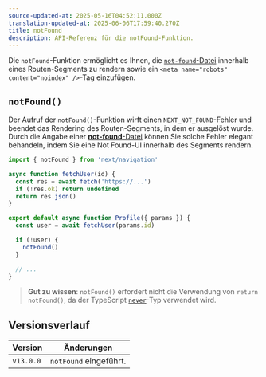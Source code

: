```yaml
---
source-updated-at: 2025-05-16T04:52:11.000Z
translation-updated-at: 2025-06-06T17:59:40.270Z
title: notFound
description: API-Referenz für die notFound-Funktion.
---
```


Die `notFound`-Funktion ermöglicht es Ihnen, die [`not-found`-Datei](/docs/app/api-reference/file-conventions/not-found) innerhalb eines Routen-Segments zu rendern sowie ein `<meta name="robots" content="noindex" />`-Tag einzufügen.

## `notFound()`

Der Aufruf der `notFound()`-Funktion wirft einen `NEXT_NOT_FOUND`-Fehler und beendet das Rendering des Routen-Segments, in dem er ausgelöst wurde. Durch die Angabe einer [**not-found**-Datei](/docs/app/api-reference/file-conventions/not-found) können Sie solche Fehler elegant behandeln, indem Sie eine Not Found-UI innerhalb des Segments rendern.

```jsx filename="app/user/[id]/page.js"
import { notFound } from 'next/navigation'

async function fetchUser(id) {
  const res = await fetch('https://...')
  if (!res.ok) return undefined
  return res.json()
}

export default async function Profile({ params }) {
  const user = await fetchUser(params.id)

  if (!user) {
    notFound()
  }

  // ...
}
```

> **Gut zu wissen**: `notFound()` erfordert nicht die Verwendung von `return notFound()`, da der TypeScript [`never`](https://www.typescriptlang.org/docs/handbook/2/functions.html#never)-Typ verwendet wird.

## Versionsverlauf

| Version   | Änderungen                |
| --------- | ------------------------- |
| `v13.0.0` | `notFound` eingeführt.    |